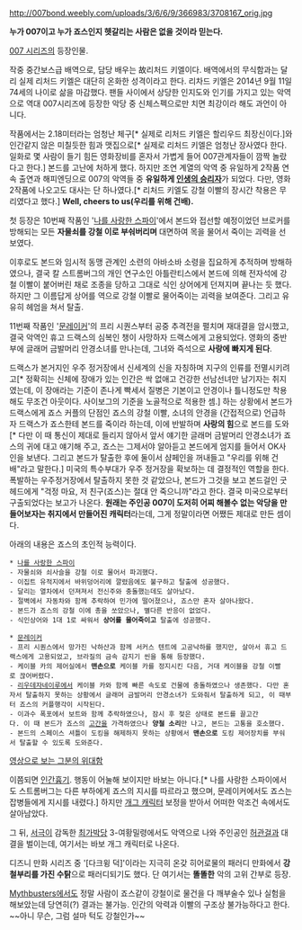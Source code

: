 http://007bond.weebly.com/uploads/3/6/6/9/366983/3708167_orig.jpg

'''누가 007이고 누가 죠스인지 헷갈리는 사람은 없을 것이라 믿는다.'''

[[007 시리즈]]의 등장인물.

작중 중간보스급 배역으로, 담당 배우는 故리처드 키엘이다. 배역에서의 무식함과는 달리 실제 리처드 키엘은 대단히 온화한 성격이라고 한다. 리차드 키엘은 2014년 9월 11일 74세의 나이로 삶을 마감했다. 팬들 사이에서 상당한 인지도와 인기를 가지고 있는 악역으로 역대 007시리즈에 등장한 악당 중 신체스펙으로만 치면 최강이라 해도 과언이 아니다.

작품에서는 2.18미터라는 엄청난 체구[* 실제로 리처드 키엘은 할리우드 최장신이다.]와 인간같지 않은 미칠듯한 힘과 맷집으로[* 실제로 리처드 키엘은 엄청난 장사였다 한다. 일화로 몇 사람이 들기 힘든 영화장비를 혼자서 가볍게 들어 007관계자들이 깜짝 놀랐다고 한다.] 본드를 고난에 처하게 했다. 하지만 조연 계열의 악역 중 유일하게 2작품 연속 출연과 해피엔딩으로 007의 악역들 중 '''유일하게 [[인생의 승리자]]'''가 되었다. 다만, 영화 2작품에 나오고도 대사는 단 하나였다.[* 리처드 키엘도 강철 이빨의 장시간 착용은 무리였다고 했다.] '''Well, cheers to us(우리를 위해 건배).'''

첫 등장은 10번째 작품인 '[[나를 사랑한 스파이]]'에서 본드와 접선할 예정이었던 브로커를 방해되는 모든 '''자물쇠를 강철 이로 부숴버리며''' 대면하여 목을 물어서 죽이는 괴력을 선보였다.

이후로도 본드와 임시적 동맹 관계인 소련의 아바소바 소령을 집요하게 추적하며 방해하였으나, 결국 칼 스트롬버그의 개인 연구소인 아틀란티스에서 본드에 의해 전자석에 강철 이빨이 붙어버린 채로 조종을 당하고 그대로 식인 상어에게 던져지며 끝나는 듯 했다. 하지만 그 이름답게 상어를 역으로 강철 이빨로 물어죽이는 괴력을 보여준다. 그리고 유유히 헤엄을 쳐서 탈출.

11번째 작품인 '[[문레이커]]'의 프리 시퀀스부터 공중 추격전을 펼치며 재대결을 암시했고, 결국 악역인 휴고 드랙스의 심복인 챙이 사망하자 드랙스에게 고용되었다. 영화의 중반부에 글래머 금발머리 안경소녀를 만나는데, 그녀와 즉석으로 '''사랑에 빠지게 된다'''.

드랙스가 본거지인 우주 정거장에서 신세계의 신을 자칭하며 지구의 인류를 전멸시키려고[* 정확히는 신체에 장애가 있는 인간은 싹 없애고 건강한 선남선녀만 남기자는 취지였는데, 이 장애라는 기준이 존나게 빡세서 질병은 기본이고 안경이나 틀니정도만 착용해도 무조건 아웃이다. 사이보그의 기준을 노골적으로 적용한 셈.] 하는 상황에서 본드가 드랙스에게 죠스 커플의 단점인 죠스의 강철 이빨, 소녀의 안경을 (간접적으로) 언급하자 드랙스가 죠스한테 본드를 죽이라 하는데, 이에 반발하며 '''사랑의 힘'''으로 본드를 도와[* 다만 이 때 통신이 제대로 들리지 않아서 앞서 얘기한 글래머 금발머리 안경소녀가 죠스의 귀에 대고 얘기해 주고, 죠스는 그제서야 알아듣고 본드에게 엄지를 들어서 OK사인을 보낸다. 그리고 본드가 탈출한 후에 둘이서 샴페인을 꺼내들고 "우리를 위해 건배"라고 말한다.] 미국의 특수부대가 우주 정거장을 확보하는 데 결정적인 역할을 한다. 폭발하는 우주정거장에서 탈출하지 못한 것 같았으나, 본드가 그것을 보고 본드걸인 굿헤드에게 "걱정 마요, 저 친구(죠스)는 절대 안 죽으니까"라고 한다. 결국 미국으로부터 구출되었다는 보고가 나온다. '''원래는 주인공 007이 도저히 어찌 해볼수 없는 악당을 만들어보자는 취지에서 만들어진 캐릭터'''라는데, 그게 정말이라면 어쨌든 제대로 만든 셈이다.

아래의 내용은 죠스의 초인적 능력이다.

 * [[나를 사랑한 스파이]]
 - 자물쇠와 쇠사슬을 강철 이로 물어서 파괴했다. 
 - 이집트 유적지에서 바위덩어리에 깔렸음에도 불구하고 탈출에 성공했다. 
 - 달리는 열차에서 던져져서 전신주와 충돌했는데도 살아났다. 
 - 절벽에서 자동차와 함께 추락하여 민가에 떨어졌으나, 죠스만 혼자 살아나왔다. 
 - 본드가 죠스의 강철 이에 총을 쏘았으나, 별다른 반응이 없었다. 
 - 식인상어와 1대 1로 싸워서 '''상어를 물어죽이고''' 탈출에 성공했다. 

 * [[문레이커]] 
 - 프리 시퀀스에서 망가진 낙하산과 함께 서커스 텐트에 고공낙하를 했지만, 살아서 휴고 드랙스에게 고용되었고, 브라질의 금속 감지기 씬을 통해 등장했다. 
 - 케이블 카의 제어실에서 '''맨손으로''' 케이블 카를 정지시킨 다음, 거대 케이블을 강철 이빨로 끊어버렸다. 
 - [[리우데자네이루]]에서 케이블 카와 함께 빠른 속도로 건물에 충돌하였으나 생존했다. 다만 혼자서 탈출하지 못하는 상황에서 글래머 금발머리 안경소녀가 도와줘서 탈출하게 되고, 이 때부터 죠스의 커플행각이 시작된다. 
 - 이과수 폭포에서 보트와 함께 추락하였으나, 잠시 후 젖은 상태로 본드를 끌고간다. 이 때 본드가 죠스의 [[고간]]을 가격하였으나 '''양철 소리'''만 나고, 본드는 고통을 호소했다.
 - 본드의 스페이스 셔틀이 도킹을 해제하지 못하는 상황에서 '''맨손으로''' 도킹 제어장치를 부숴서 탈출할 수 있도록 도와준다.

[http://www.youtube.com/watch?v=64yHgoQMQVM 영상으로 보는 그분의 위대함]

이쯤되면 [[인간흉기]]. 행동이 어눌해 보이지만 바보는 아니다.[* 나를 사랑한 스파이에서도 스트롬버그는 다른 부하에게 죠스의 지시를 따르라고 했으며, 문레이커에서도 죠스는 잡병들에게 지시를 내렸다.] 하지만 [[개그 캐릭터]] 보정을 받아서 어떠한 악조건 속에서도 살아남았다.

그 뒤, [[서극]]이 감독한  [[최가박당]] 3-여황밀령에서도 악역으로 나와 주인공인 [[허관걸]]과 대결을 벌이는데, 여기서는 바보 개그 캐릭터로 나온다.

디즈니 만화 시리즈 중 '[다크윙 덕]'이라는 지극히 온갖 히어로물의 패러디 만화에서 '''강철부리를 가진 수탉'''으로 패러디되기도 했다. 단 여기서는 '''똘똘한''' 악의 고위 간부로 등장.

[[Mythbusters]]에서도 정말 사람이 죠스같이 강철이로 물건을 다 깨부술수 있나 실험을 해보았는데 당연히(?) 결과는 불가능. 인간의 악력과 이빨의 구조상 불가능하다고 한다. ~~아니 무슨, 그럼 설마 턱도 강철인가~~
